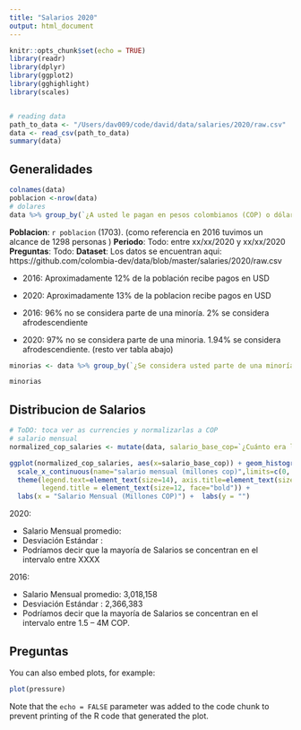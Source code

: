 ```yaml
---
title: "Salarios 2020"
output: html_document
---
```


```r
knitr::opts_chunk$set(echo = TRUE)
library(readr)
library(dplyr)
library(ggplot2)
library(gghighlight)
library(scales)


# reading data
path_to_data <- "/Users/dav009/code/david/data/salaries/2020/raw.csv"
data <- read_csv(path_to_data)
summary(data)
```

## Generalidades

```r
colnames(data)
poblacion <-nrow(data)
# dolares
data %>% group_by(`¿A usted le pagan en pesos colombianos (COP) o dólares (USD)?`) %>% summarise(n = n()) %>% mutate(freq = n / sum(n))


```

**Poblacion**: `r poblacion` (1703). (como referencia en 2016 tuvimos un alcance de 1298 personas )
**Periodo**: Todo: entre xx/xx/2020 y xx/xx/2020
**Preguntas**: Todo: <enlace a la lista de preugntas>
**Dataset**: Los datos se encuentran aqui: https://github.com/colombia-dev/data/blob/master/salaries/2020/raw.csv

- 2016: Aproximadamente 12% de la población recibe pagos en USD
- 2020: Aproximadamente 13% de la poblacion recibe pagos en USD

- 2016: 96% no se considera parte de una minoría. 2% se considera afrodescendiente
- 2020: 97% no se considera parte de una minoria. 1.94% se considera afrodescendiente. (resto ver tabla abajo)

```r

minorias <- data %>% group_by(`¿Se considera usted parte de una minoría racial o étnica?`)  %>% summarise(n = n()) %>% mutate(freq = (n / sum(n))* 100) %>% arrange(freq)

minorias
```

## Distribucion de Salarios

```r
# ToDO: toca ver as currencies y normalizarlas a COP
# salario mensual
normalized_cop_salaries <- mutate(data, salario_base_cop=`¿Cuánto era la remuneración base ANUAL de su trabajo/rol anterior?`/12)

ggplot(normalized_cop_salaries, aes(x=salario_base_cop)) + geom_histogram(binwidth=500000) +   geom_density(alpha=.2, fill="#FF6666")+
  scale_x_continuous(name="salario mensual (millones cop)",limits=c(0, 18000000), labels = function(x) x/1000000.0, breaks=pretty_breaks(n=45)) +  geom_vline(aes(xintercept=mean(salario_base_cop, na.rm=T)),color="red", linetype="dashed", size=1) +
  theme(legend.text=element_text(size=14), axis.title=element_text(size=16), axis.text.x = element_text(size=10),
        legend.title = element_text(size=12, face="bold")) +  
  labs(x = "Salario Mensual (Millones COP)") +  labs(y = "") 

```


2020:

- Salario Mensual promedio: 
- Desviación Estándar : 
- Podríamos decir que la mayoría de Salarios se concentran en el intervalo entre XXXX


2016:

- Salario Mensual promedio: 3,018,158
- Desviación Estándar : 2,366,383
- Podríamos decir que la mayoría de Salarios se concentran en el intervalo entre 1.5 – 4M COP.

## Preguntas

You can also embed plots, for example:

```r
plot(pressure)
```

Note that the `echo = FALSE` parameter was added to the code chunk to prevent printing of the R code that generated the plot.
